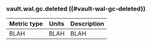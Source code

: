 ### vault.wal.gc.deleted ((#vault-wal-gc-deleted))

Metric type | Units | Description
----------- | ----- | -----------
BLAH     | BLAH    | BLAH